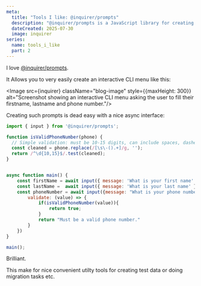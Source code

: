 ```yaml
---
meta:
  title: "Tools I like: @inquirer/prompts"
  description: "@inquirer/prompts is a JavaScript library for creating interactive CLI prompt menus"
  dateCreated: 2025-07-30
  image: inquirer
series: 
  name: tools_i_like
  part: 2
---
```



I love [@inquirer/prompts](https://www.npmjs.com/package/@inquirer/prompts). 


It Allows you to very easily create an interactive CLI menu like this: 

<Image src={inquirer} className="blog-image" style={{maxHeight: 300}} alt="Screenshot showing an interactive CLI menu asking the user to fill their firstname, lastname and phone number."/>

Creating such prompts is dead easy with a nice async interface: 

```js
import { input } from '@inquirer/prompts';

function isValidPhoneNumber(phone) {
  // Simple validation: must be 10-15 digits, can include spaces, dashes, parentheses, and plus sign
  const cleaned = phone.replace(/[\s\-().+]/g, '');
  return /^\d{10,15}$/.test(cleaned);
}


async function main() {
    const firstName = await input({ message: 'What is your first name' });
    const lastName =  await input({ message: 'What is your last name' });
    const phoneNumber = await input({message: "What is your phone number", 
        validate: (value) => {
            if(isValidPhoneNumber(value)){
                return true;
            }
            return "Must be a valid phone number."
        }
    })
}

main();
```

Brilliant. 

This make for nice convenient utilty tools for creating test data or doing migration tasks etc.



